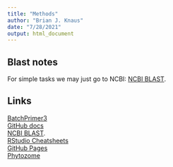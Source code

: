 ```yaml
---
title: "Methods"
author: "Brian J. Knaus"
date: "7/28/2021"
output: html_document
---
```



## Blast notes

For simple tasks we may just go to NCBI: [NCBI BLAST](https://blast.ncbi.nlm.nih.gov/Blast.cgi).


## Links

[BatchPrimer3](https://wheat.pw.usda.gov/demos/BatchPrimer3/)    
[GitHub docs](https://docs.github.com/en)    
[NCBI BLAST](https://blast.ncbi.nlm.nih.gov/Blast.cgi).    
[RStudio Cheatsheets](https://www.rstudio.com/resources/cheatsheets/)    
[GitHub Pages](https://resources.github.com/whitepapers/github-and-rstudio/)    
[Phytozome]((https://phytozome-next.jgi.doe.gov))    





